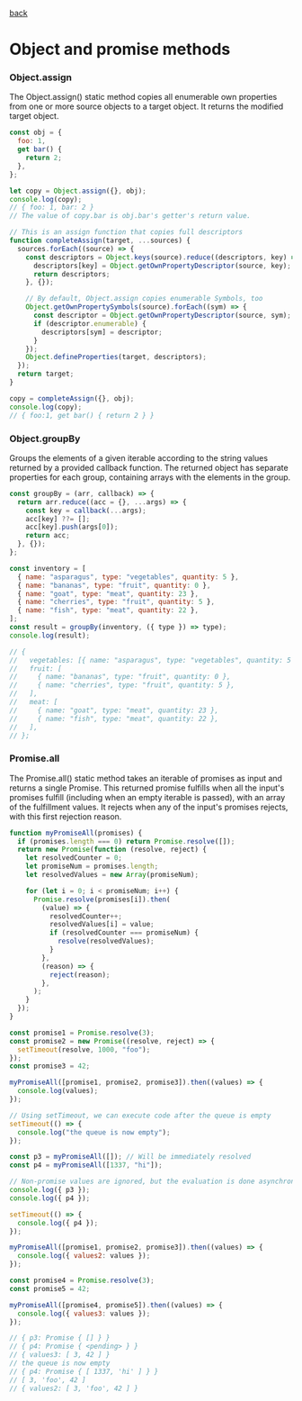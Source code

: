[back](/)

# Object and promise methods

### Object.assign

The Object.assign() static method copies all enumerable
own properties from one or more source objects to a target
object. It returns the modified target object.

```js title="Object.assign()"
const obj = {
  foo: 1,
  get bar() {
    return 2;
  },
};

let copy = Object.assign({}, obj);
console.log(copy);
// { foo: 1, bar: 2 }
// The value of copy.bar is obj.bar's getter's return value.

// This is an assign function that copies full descriptors
function completeAssign(target, ...sources) {
  sources.forEach((source) => {
    const descriptors = Object.keys(source).reduce((descriptors, key) => {
      descriptors[key] = Object.getOwnPropertyDescriptor(source, key);
      return descriptors;
    }, {});

    // By default, Object.assign copies enumerable Symbols, too
    Object.getOwnPropertySymbols(source).forEach((sym) => {
      const descriptor = Object.getOwnPropertyDescriptor(source, sym);
      if (descriptor.enumerable) {
        descriptors[sym] = descriptor;
      }
    });
    Object.defineProperties(target, descriptors);
  });
  return target;
}

copy = completeAssign({}, obj);
console.log(copy);
// { foo:1, get bar() { return 2 } }
```

### Object.groupBy

Groups the elements of a given iterable according to the
string values returned by a provided callback function. The
returned object has separate properties for each group,
containing arrays with the elements in the group.

```js title="Object.groupBy()"
const groupBy = (arr, callback) => {
  return arr.reduce((acc = {}, ...args) => {
    const key = callback(...args);
    acc[key] ??= [];
    acc[key].push(args[0]);
    return acc;
  }, {});
};

const inventory = [
  { name: "asparagus", type: "vegetables", quantity: 5 },
  { name: "bananas", type: "fruit", quantity: 0 },
  { name: "goat", type: "meat", quantity: 23 },
  { name: "cherries", type: "fruit", quantity: 5 },
  { name: "fish", type: "meat", quantity: 22 },
];
const result = groupBy(inventory, ({ type }) => type);
console.log(result);

// {
//   vegetables: [{ name: "asparagus", type: "vegetables", quantity: 5 }],
//   fruit: [
//     { name: "bananas", type: "fruit", quantity: 0 },
//     { name: "cherries", type: "fruit", quantity: 5 },
//   ],
//   meat: [
//     { name: "goat", type: "meat", quantity: 23 },
//     { name: "fish", type: "meat", quantity: 22 },
//   ],
// };
```

### Promise.all

The Promise.all() static method takes an iterable of promises as
input and returns a single Promise. This returned promise fulfills
when all the input's promises fulfill (including when an empty
iterable is passed), with an array of the fulfillment values. It
rejects when any of the input's promises rejects, with this first
rejection reason.

```js title="Promise.all()"
function myPromiseAll(promises) {
  if (promises.length === 0) return Promise.resolve([]);
  return new Promise(function (resolve, reject) {
    let resolvedCounter = 0;
    let promiseNum = promises.length;
    let resolvedValues = new Array(promiseNum);

    for (let i = 0; i < promiseNum; i++) {
      Promise.resolve(promises[i]).then(
        (value) => {
          resolvedCounter++;
          resolvedValues[i] = value;
          if (resolvedCounter === promiseNum) {
            resolve(resolvedValues);
          }
        },
        (reason) => {
          reject(reason);
        },
      );
    }
  });
}

const promise1 = Promise.resolve(3);
const promise2 = new Promise((resolve, reject) => {
  setTimeout(resolve, 1000, "foo");
});
const promise3 = 42;

myPromiseAll([promise1, promise2, promise3]).then((values) => {
  console.log(values);
});

// Using setTimeout, we can execute code after the queue is empty
setTimeout(() => {
  console.log("the queue is now empty");
});

const p3 = myPromiseAll([]); // Will be immediately resolved
const p4 = myPromiseAll([1337, "hi"]);

// Non-promise values are ignored, but the evaluation is done asynchronously
console.log({ p3 });
console.log({ p4 });

setTimeout(() => {
  console.log({ p4 });
});

myPromiseAll([promise1, promise2, promise3]).then((values) => {
  console.log({ values2: values });
});

const promise4 = Promise.resolve(3);
const promise5 = 42;

myPromiseAll([promise4, promise5]).then((values) => {
  console.log({ values3: values });
});

// { p3: Promise { [] } }
// { p4: Promise { <pending> } }
// { values3: [ 3, 42 ] }
// the queue is now empty
// { p4: Promise { [ 1337, 'hi' ] } }
// [ 3, 'foo', 42 ]
// { values2: [ 3, 'foo', 42 ] }
```